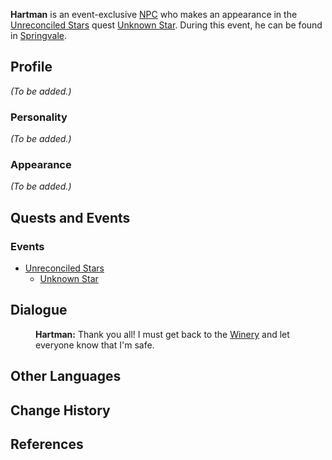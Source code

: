 {{Meta
<!-- Remove this template after adding the missing info -->
|missing_NPC_profile  = yes
}}
{{Character Infobox
|image            = NPC Hartman.png
|region           = Mondstadt
|affiliation      = Dawn Winery
|title            = Winery Worker
|voiceEN          = Alex Weitzman <ref>Twitter: [https://twitter.com/AlexJWeitzman/status/1326694853929885697 EN VA Self Announcement]</ref>
|type             = Event NPC
}}
'''Hartman''' is an event-exclusive [[NPC]] who makes an appearance in the [[Unreconciled Stars]] quest [[Unknown Star]]. During this event, he can be found in [[Springvale]].

==Profile==
<!--detailed story/lore information goes here-->
''(To be added.)''

===Personality===
''(To be added.)''

===Appearance===
''(To be added.)''

==Quests and Events==
===Events===
* [[Unreconciled Stars]]
** [[Unknown Star]]

==Dialogue==
{{Dialogue start}}
:'''Hartman:''' Thank you all! I must get back to the [[Dawn Winery|Winery]] and let everyone know that I'm safe.
{{Dialogue end}}

==Other Languages==
{{Other Languages|default_hidden = 1
|en      = Hartman
|zhs     = 哈特曼
|zhs_rm  = Hātèmàn
|zht     = 哈特曼
|zht_rm  = Hātèmàn
|ja      = ハルトマン
|ja_rm   = Harutoman
|ko      = 하트만
|ko_rm   = 
|es      = Hartman
|fr      = Hartman
|ru      = Хартман
|th      = Hartman
|vi      = Hartman
|de      = Hartman
|id      = Hartman
|pt      = Hartman
}}

==Change History==
{{Change History|1.1}}

==References==
{{Reflist}}